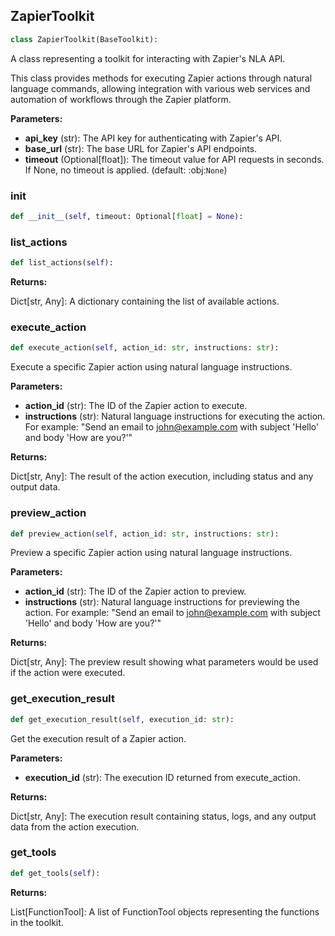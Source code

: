 <a id="camel.toolkits.zapier_toolkit"></a>

<a id="camel.toolkits.zapier_toolkit.ZapierToolkit"></a>

## ZapierToolkit

```python
class ZapierToolkit(BaseToolkit):
```

A class representing a toolkit for interacting with Zapier's NLA API.

This class provides methods for executing Zapier actions through natural
language commands, allowing integration with various web services and
automation of workflows through the Zapier platform.

**Parameters:**

- **api_key** (str): The API key for authenticating with Zapier's API.
- **base_url** (str): The base URL for Zapier's API endpoints.
- **timeout** (Optional[float]): The timeout value for API requests in seconds. If None, no timeout is applied. (default: :obj:`None`)

<a id="camel.toolkits.zapier_toolkit.ZapierToolkit.__init__"></a>

### __init__

```python
def __init__(self, timeout: Optional[float] = None):
```

<a id="camel.toolkits.zapier_toolkit.ZapierToolkit.list_actions"></a>

### list_actions

```python
def list_actions(self):
```

**Returns:**

  Dict[str, Any]: A dictionary containing the list of available
actions.

<a id="camel.toolkits.zapier_toolkit.ZapierToolkit.execute_action"></a>

### execute_action

```python
def execute_action(self, action_id: str, instructions: str):
```

Execute a specific Zapier action using natural language
instructions.

**Parameters:**

- **action_id** (str): The ID of the Zapier action to execute.
- **instructions** (str): Natural language instructions for executing the action. For example: "Send an email to john@example.com with subject 'Hello' and body 'How are you?'"

**Returns:**

  Dict[str, Any]: The result of the action execution, including
status and any output data.

<a id="camel.toolkits.zapier_toolkit.ZapierToolkit.preview_action"></a>

### preview_action

```python
def preview_action(self, action_id: str, instructions: str):
```

Preview a specific Zapier action using natural language
instructions.

**Parameters:**

- **action_id** (str): The ID of the Zapier action to preview.
- **instructions** (str): Natural language instructions for previewing the action. For example: "Send an email to john@example.com with subject 'Hello' and body 'How are you?'"

**Returns:**

  Dict[str, Any]: The preview result showing what parameters would
be used if the action were executed.

<a id="camel.toolkits.zapier_toolkit.ZapierToolkit.get_execution_result"></a>

### get_execution_result

```python
def get_execution_result(self, execution_id: str):
```

Get the execution result of a Zapier action.

**Parameters:**

- **execution_id** (str): The execution ID returned from execute_action.

**Returns:**

  Dict[str, Any]: The execution result containing status, logs,
and any output data from the action execution.

<a id="camel.toolkits.zapier_toolkit.ZapierToolkit.get_tools"></a>

### get_tools

```python
def get_tools(self):
```

**Returns:**

  List[FunctionTool]: A list of FunctionTool objects representing
the functions in the toolkit.
